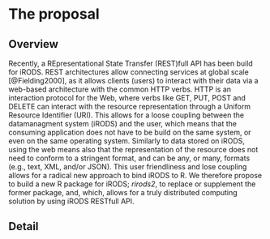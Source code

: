 # The proposal

<!--
This is where the proposal should be outlined. 
-->

## Overview

Recently, a REpresentational State Transfer (REST)full API has been build for iRODS. REST architectures allow connecting services at global scale [@Fielding2000], as it allows clients (users) to interact with their data via a web-based architecture with the common HTTP verbs. HTTP is an interaction protocol for the Web, where verbs like GET, PUT, POST and DELETE can interact with the resource representation through a Uniform Resource Identifier (URI). This allows for a loose coupling between the datamanagment system (iRODS) and the user, which means that the consuming application does not have to be build on the same system, or even on the same operating system. Similarly to data stored on iRODS, using the web means also that the representation of the resource does not need to conform to a stringent format, and can be any, or many, formats (e.g., text, XML, and/or JSON). This user friendliness and lose coupling allows for a radical new approach to bind iRODS to R. We therefore propose to build a new R package for iRODS; *rirods2*, to replace or supplement the former package, and, which, allows for a truly distributed computing solution by using iRODS RESTfull API.

<!--
At a high-level address what your proposal is and how it will address the problem identified. Highlight any benefits to the R Community that follow from solving the problem. This should be your most compelling section.
-->


## Detail {#sec:Detail}



<!--
Go into more detail about the specifics of the project and it delivers against the problem.

Depending on project type the detail section should include:

 - [ ] Minimum Viable Product
 - [ ] Architecture
 - [ ] Assumptions
-->
